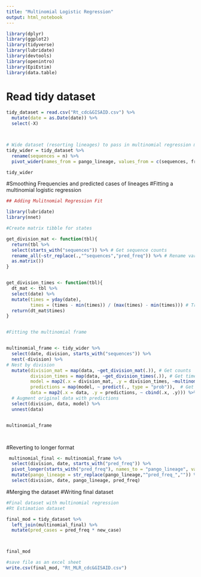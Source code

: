 ```yaml
---
title: "Multinomial Logistic Regression"
output: html_notebook
---
```


```r
library(dplyr)
library(ggplot2)
library(tidyverse)
library(lubridate)
library(devtools)
library(openintro)
library(EpiEstim)
library(data.table)

```





# Read tidy dataset
```r


tidy_dataset = read.csv("Rt_cdc&GISAID.csv") %>%
  mutate(date = as.Date(date)) %>%
  select(-X) 



# Wide dataset (resorting lineages) to pass in multinomial regression model
tidy_wider = tidy_dataset %>%
  rename(sequences = n) %>%
  pivot_wider(names_from = pango_lineage, values_from = c(sequences, freq), values_fill = 0) 

tidy_wider


```



#Smoothing Frequencies and predicted cases of lineages
#Fitting a multinomial logistic regression 

```r

## Adding Mulitnomial Regression Fit

library(lubridate)
library(nnet)

#Create matrix tibble for states 

get_division_mat <- function(tbl){
  return(tbl %>%
  select(starts_with("sequences")) %>% # Get sequence counts
  rename_all(~str_replace(.,"^sequences","pred_freq")) %>% # Rename variable for later
  as.matrix())
}


get_division_times <- function(tbl){
  dt_mat <- tbl %>%
  select(date) %>%
  mutate(times = yday(date),
         times = (times - min(times)) / (max(times) - min(times))) # Transform times for easy fitting
  return(dt_mat$times)
}


#Fitting the multinomial frame


multinomial_frame <- tidy_wider %>%
  select(date, division, starts_with("sequences")) %>%
  nest(-division) %>%
# Nest by division
  mutate(division_mat = map(data, ~get_division_mat(.)), # Get counts 
         division_times = map(data, ~get_division_times(.)), # Get times
         model = map2(.x = division_mat, .y = division_times, ~multinom(.x ~ .y, trace = FALSE, MaxNWts = 100000)),
         predictions = map(model, ~ predict(., type = "prob")),  # Get predictions
         data = map2(.x = data, .y = predictions, ~ cbind(.x, .y))) %>% 
  # Augment original data with predictions
  select(division, data, model) %>%
  unnest(data)


multinomial_frame




```

#Reverting to longer format

```r
 multinomial_final <- multinomial_frame %>%
  select(division, date, starts_with("pred_freq")) %>%
  pivot_longer(starts_with("pred_freq"), names_to = "pango_lineage", values_to = "pred_freq") %>%
  mutate(pango_lineage = str_replace(pango_lineage,"^pred_freq_","")) %>%
  select(division, date, pango_lineage, pred_freq)


```

#Merging the dataset
#Writing final dataset

```r



#Final dataset with multinomial regression
#Rt Estimation dataset

final_mod = tidy_dataset %>%
  left_join(multinomial_final) %>%
  mutate(pred_cases = pred_freq * new_case)



final_mod

#save file as an excel sheet
write.csv(final_mod, "Rt_MLR_cdc&GISAID.csv")



```

